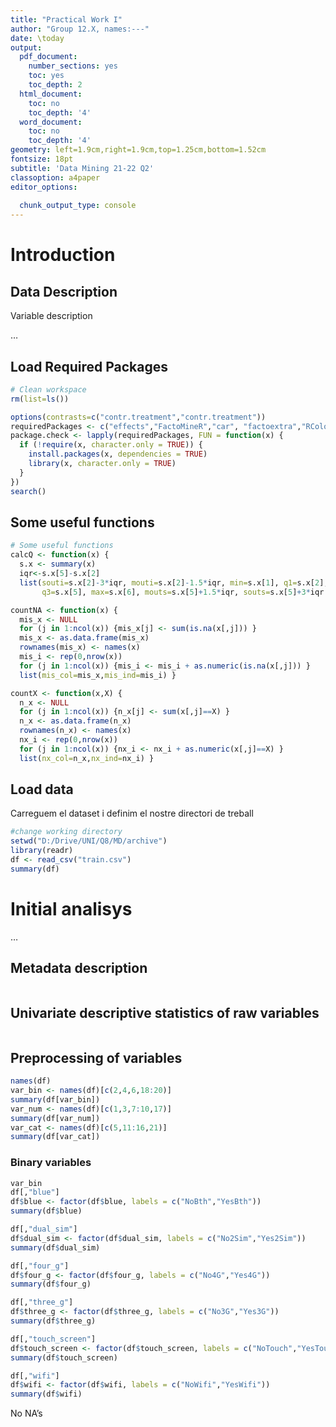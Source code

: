 ```yaml
---
title: "Practical Work I"
author: "Group 12.X, names:---"
date: \today
output:
  pdf_document:
    number_sections: yes
    toc: yes
    toc_depth: 2
  html_document:
    toc: no
    toc_depth: '4'
  word_document:
    toc: no
    toc_depth: '4'
geometry: left=1.9cm,right=1.9cm,top=1.25cm,bottom=1.52cm
fontsize: 18pt
subtitle: 'Data Mining 21-22 Q2'
classoption: a4paper
editor_options: 
  
  chunk_output_type: console
---
```


# Introduction
## Data Description
Variable description

...


## Load Required Packages

```r
# Clean workspace
rm(list=ls())

options(contrasts=c("contr.treatment","contr.treatment"))
requiredPackages <- c("effects","FactoMineR","car", "factoextra","RColorBrewer","ggplot2","dplyr","ggmap","ggthemes","knitr", "magrittr")
package.check <- lapply(requiredPackages, FUN = function(x) {
  if (!require(x, character.only = TRUE)) {
    install.packages(x, dependencies = TRUE)
    library(x, character.only = TRUE)
  }
})
search()
```

## Some useful functions

```r
# Some useful functions
calcQ <- function(x) {
  s.x <- summary(x)
  iqr<-s.x[5]-s.x[2]
  list(souti=s.x[2]-3*iqr, mouti=s.x[2]-1.5*iqr, min=s.x[1], q1=s.x[2], q2=s.x[3], 
       q3=s.x[5], max=s.x[6], mouts=s.x[5]+1.5*iqr, souts=s.x[5]+3*iqr ) }

countNA <- function(x) {
  mis_x <- NULL
  for (j in 1:ncol(x)) {mis_x[j] <- sum(is.na(x[,j])) }
  mis_x <- as.data.frame(mis_x)
  rownames(mis_x) <- names(x)
  mis_i <- rep(0,nrow(x))
  for (j in 1:ncol(x)) {mis_i <- mis_i + as.numeric(is.na(x[,j])) }
  list(mis_col=mis_x,mis_ind=mis_i) }

countX <- function(x,X) {
  n_x <- NULL
  for (j in 1:ncol(x)) {n_x[j] <- sum(x[,j]==X) }
  n_x <- as.data.frame(n_x)
  rownames(n_x) <- names(x)
  nx_i <- rep(0,nrow(x))
  for (j in 1:ncol(x)) {nx_i <- nx_i + as.numeric(x[,j]==X) }
  list(nx_col=n_x,nx_ind=nx_i) }
```

## Load data

Carreguem el dataset i definim el nostre directori de treball

```r
#change working directory
setwd("D:/Drive/UNI/Q8/MD/archive")
library(readr)
df <- read_csv("train.csv")
summary(df)
```

# Initial analisys
 ... 

## Metadata description

```r

```

## Univariate descriptive statistics of raw variables

```r

```

## Preprocessing of variables

```r
names(df)
var_bin <- names(df)[c(2,4,6,18:20)]
summary(df[var_bin])
var_num <- names(df)[c(1,3,7:10,17)]
summary(df[var_num])
var_cat <- names(df)[c(5,11:16,21)]
summary(df[var_cat])
```

### Binary variables

```r
var_bin
df[,"blue"]
df$blue <- factor(df$blue, labels = c("NoBth","YesBth"))
summary(df$blue)

df[,"dual_sim"]
df$dual_sim <- factor(df$dual_sim, labels = c("No2Sim","Yes2Sim"))
summary(df$dual_sim)

df[,"four_g"]
df$four_g <- factor(df$four_g, labels = c("No4G","Yes4G"))
summary(df$four_g)

df[,"three_g"]
df$three_g <- factor(df$three_g, labels = c("No3G","Yes3G"))
summary(df$three_g)

df[,"touch_screen"]
df$touch_screen <- factor(df$touch_screen, labels = c("NoTouch","YesTouch"))
summary(df$touch_screen)

df[,"wifi"]
df$wifi <- factor(df$wifi, labels = c("NoWifi","YesWifi"))
summary(df$wifi)
```

No NA's

### 
